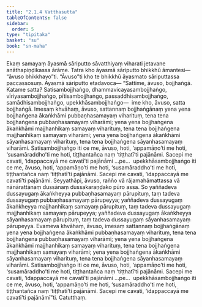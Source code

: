 ```yaml
---
title: "2.1.4 Vatthasutta"
tableOfContents: false
sidebar:
  order: 5
type: "tipitaka"
basket: "su"
book: "sn-maha"
---
```



<DynamicBreadcrumb />

<Division number="185" book="sn-maha" bookNo="14" page="64">

<Paragraph number="393" book="sn-maha">
Ekaṃ samayaṃ āyasmā sāriputto sāvatthiyaṃ viharati jetavane anāthapiṇḍikassa ārāme. Tatra kho āyasmā sāriputto bhikkhū āmantesi—  “āvuso bhikkhavo”ti. “Āvuso”ti kho te bhikkhū āyasmato sāriputtassa paccassosuṃ. Āyasmā sāriputto etadavoca—
</Paragraph>

<Paragraph number="394" book="sn-maha">
“Sattime, āvuso, bojjhaṅgā. Katame satta? Satisambojjhaṅgo, dhammavicayasambojjhaṅgo, vīriyasambojjhaṅgo, pītisambojjhaṅgo, passaddhisambojjhaṅgo, samādhisambojjhaṅgo, upekkhāsambojjhaṅgo—  ime kho, āvuso, satta bojjhaṅgā. Imesaṃ khvāhaṃ, āvuso, sattannaṃ bojjhaṅgānaṃ yena yena bojjhaṅgena ākaṅkhāmi pubbaṇhasamayaṃ viharituṃ, tena tena bojjhaṅgena pubbaṇhasamayaṃ viharāmi; yena yena bojjhaṅgena ākaṅkhāmi majjhanhikaṃ samayaṃ viharituṃ, tena tena bojjhaṅgena majjhanhikaṃ samayaṃ viharāmi; yena yena bojjhaṅgena ākaṅkhāmi sāyanhasamayaṃ viharituṃ, tena tena bojjhaṅgena sāyanhasamayaṃ viharāmi. Satisambojjhaṅgo iti ce me, āvuso, hoti, ‘appamāṇo’ti me hoti, ‘susamāraddho’ti me hoti, tiṭṭhantañca naṃ ‘tiṭṭhatī’ti pajānāmi. Sacepi me cavati, ‘idappaccayā me cavatī’ti pajānāmi …pe…  upekkhāsambojjhaṅgo iti ce me, āvuso, hoti, ‘appamāṇo’ti me hoti, ‘susamāraddho’ti me hoti, tiṭṭhantañca naṃ ‘tiṭṭhatī’ti pajānāmi. Sacepi me cavati, ‘idappaccayā me cavatī’ti pajānāmi.
</Paragraph>

<Paragraph number="395" book="sn-maha">
Seyyathāpi, āvuso, rañño vā rājamahāmattassa vā nānārattānaṃ dussānaṃ dussakaraṇḍako pūro assa. So yaññadeva dussayugaṃ ākaṅkheyya pubbaṇhasamayaṃ pārupituṃ, taṃ tadeva dussayugaṃ pubbaṇhasamayaṃ pārupeyya; yaññadeva dussayugaṃ ākaṅkheyya majjhanhikaṃ samayaṃ pārupituṃ, taṃ tadeva dussayugaṃ majjhanhikaṃ samayaṃ pārupeyya; yaññadeva dussayugaṃ ākaṅkheyya sāyanhasamayaṃ pārupituṃ, taṃ tadeva dussayugaṃ sāyanhasamayaṃ pārupeyya. Evameva khvāhaṃ, āvuso, imesaṃ sattannaṃ bojjhaṅgānaṃ yena yena bojjhaṅgena ākaṅkhāmi pubbaṇhasamayaṃ viharituṃ, tena tena bojjhaṅgena pubbaṇhasamayaṃ viharāmi; yena yena bojjhaṅgena ākaṅkhāmi majjhanhikaṃ samayaṃ viharituṃ, tena tena bojjhaṅgena majjhanhikaṃ samayaṃ viharāmi; yena yena bojjhaṅgena ākaṅkhāmi sāyanhasamayaṃ viharituṃ, tena tena bojjhaṅgena sāyanhasamayaṃ viharāmi. Satisambojjhaṅgo iti ce me, āvuso, hoti, ‘appamāṇo’ti me hoti, ‘susamāraddho’ti me hoti, tiṭṭhantañca naṃ ‘tiṭṭhatī’ti pajānāmi. Sacepi me cavati, ‘idappaccayā me cavatī’ti pajānāmi …pe…  upekkhāsambojjhaṅgo iti ce me, āvuso, hoti, ‘appamāṇo’ti me hoti, ‘susamāraddho’ti me hoti, tiṭṭhantañca naṃ ‘tiṭṭhatī’ti pajānāmi. Sacepi me cavati, ‘idappaccayā me cavatī’ti pajānāmī”ti.

</Paragraph>
</Division>

<Paragraph number="396" type="center" book="sn-maha">
Catutthaṃ.
</Paragraph>